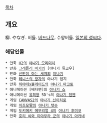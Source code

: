 [[목차]]
== 개요  ==
柳. やなぎ. 버들. [[버드나무]]. 수양버들. 
[[일본의 성씨]]다.

=== 해당인물 ===

 * 만화 [[H2]]의 [[야나기 모리미치]]
 * 만화 [[그래플러 바키]]의 [야나기 류코우]
 * 만화 [[신만이 아는 세계]]의 [[야나기(신만이 아는 세계)|야나기]]
 * 만화 [[테니스의 왕자]]의 야나기 렌지
 * 만화 [[하야테x블레이드]]의 [[야나기 마코토]]
 * 애니메이션 [베터맨]의 [[야나기 쇼]]
 * 애니메이션 [[유희왕]] 5D's의 [[야나기 텐젠]]
 * 게임 [[CANVAS2]]의 [[야나기 신이치로]]
 * 게임 [[이즈모零]]의 [[야나기 텟슈]]
 * 게임 [[도키메키 메모리얼 4]]의 [[야나기 후미코]]
 * 만화 [[호리 씨와 미야무라 군]]의 [[야나기 아카네]]
